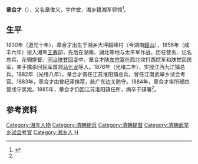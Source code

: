 '''章合才'''（{{bd|1830年||1891年|}}），又名章俊义，字作堂，湘乡籍湘军将领<ref name=":0">{{Cite book|title=湖南古今人物辞典|last=王|first=晓天|last2=王|first2=国宇|publisher=湖南人民出版社|year=2013年6月|isbn=9787543892392|location=|page=432|pages=}}</ref>。

== 生平 ==
1830年（道光十年），章合才出生于湘乡大坪韶峰村（今湖南[[韶山市|韶山]]），1856年（咸丰六年）投入湘军[[王錱|王錱]]部，先后在湖南、湖北等地与太平军作战，历任营务、记名总兵、花翎提督。[[同治陕甘回变|同治陕甘回变]]中，章合才随[[左宗棠|左宗棠]]在西北攻打西捻军和陕甘回民军，亲手擒杀回民军首领[[馬化龍|马化龙]]等人。1876年（光绪二年），实授江西九江镇总兵。1882年（光绪八年），章合才调任江苏淮阳镇总兵，曾任江南武举乡试会考官。1883年，章合才由曾纪泽推荐，赴广东边关防守。1884年，章合才率所部四营戍守吴淞。1885年，章合才仍回江苏淮阳镇任所，病卒于镇署<ref name=":0" />。

== 参考资料 ==
{{Reflist|2}}

{{DEFAULTSORT:Z}}
[[Category:湘军人物|Category:湘军人物]]
[[Category:清朝總兵|Category:清朝總兵]]
[[Category:清朝提督|Category:清朝提督]]
[[Category:清朝武举乡试会考官|Category:清朝武举乡试会考官]]
[[Category:湘乡人|Category:湘乡人]]
[[Category:章姓|H]]